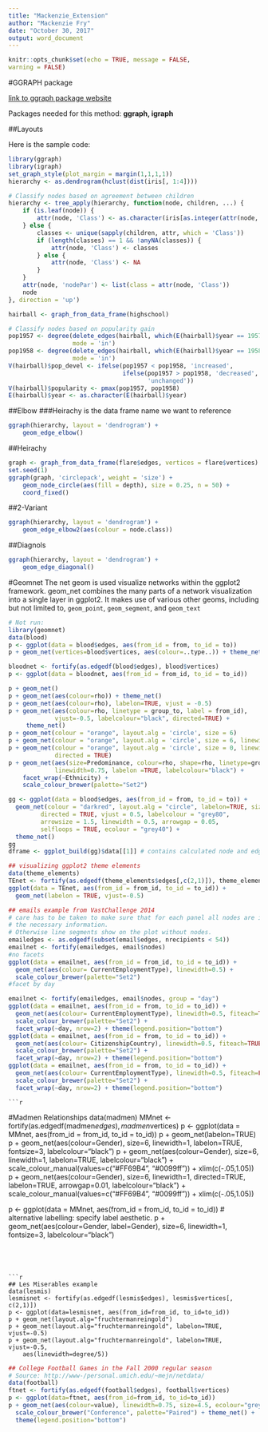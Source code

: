 ```yaml
---
title: "Mackenzie_Extension"
author: "Mackenzie Fry"
date: "October 30, 2017"
output: word_document
---
```




```r
knitr::opts_chunk$set(echo = TRUE, message = FALSE,
warning = FALSE)
```



#GGRAPH package

[link to ggraph package website](https://cran.r-project.org/web/packages/ggraph/vignettes/Edges.html) 
 

Packages needed for this method: **ggraph, igraph**

##Layouts   



Here is the sample code:  
```r
library(ggraph)
library(igraph)
set_graph_style(plot_margin = margin(1,1,1,1))
hierarchy <- as.dendrogram(hclust(dist(iris[, 1:4])))

# Classify nodes based on agreement between children
hierarchy <- tree_apply(hierarchy, function(node, children, ...) {
    if (is.leaf(node)) {
        attr(node, 'Class') <- as.character(iris[as.integer(attr(node, 'label')),5])
    } else {
        classes <- unique(sapply(children, attr, which = 'Class'))
        if (length(classes) == 1 && !anyNA(classes)) {
            attr(node, 'Class') <- classes
        } else {
            attr(node, 'Class') <- NA
        }
    }
    attr(node, 'nodePar') <- list(class = attr(node, 'Class'))
    node
}, direction = 'up')

hairball <- graph_from_data_frame(highschool)

# Classify nodes based on popularity gain
pop1957 <- degree(delete_edges(hairball, which(E(hairball)$year == 1957)), 
                  mode = 'in')
pop1958 <- degree(delete_edges(hairball, which(E(hairball)$year == 1958)), 
                  mode = 'in')
V(hairball)$pop_devel <- ifelse(pop1957 < pop1958, 'increased',
                                ifelse(pop1957 > pop1958, 'decreased', 
                                       'unchanged'))
V(hairball)$popularity <- pmax(pop1957, pop1958)
E(hairball)$year <- as.character(E(hairball)$year)
```
    
##Elbow
###Heirachy is the data frame name we want to reference   
```r
ggraph(hierarchy, layout = 'dendrogram') + 
    geom_edge_elbow()
```

##Heirachy
```r
graph <- graph_from_data_frame(flare$edges, vertices = flare$vertices)
set.seed(1)
ggraph(graph, 'circlepack', weight = 'size') + 
    geom_node_circle(aes(fill = depth), size = 0.25, n = 50) + 
    coord_fixed()
```


##2-Variant
```r
ggraph(hierarchy, layout = 'dendrogram') + 
    geom_edge_elbow2(aes(colour = node.class))
```

##Diagnols
```r
ggraph(hierarchy, layout = 'dendrogram') + 
    geom_edge_diagonal()
```
##########################################   
   
#Geomnet
The net geom is used visualize networks within the ggplot2 framework. geom_net combines the many parts of a network visualization into a single layer in ggplot2. It makes use of various other geoms, including but not limited to, `geom_point`, `geom_segment`, and `geom_text`

```r
# Not run: 
library(geomnet)
data(blood)
p <- ggplot(data = blood$edges, aes(from_id = from, to_id = to))
p + geom_net(vertices=blood$vertices, aes(colour=..type..)) + theme_net()

bloodnet <- fortify(as.edgedf(blood$edges), blood$vertices)
p <- ggplot(data = bloodnet, aes(from_id = from_id, to_id = to_id))

p + geom_net()
p + geom_net(aes(colour=rho)) + theme_net()
p + geom_net(aes(colour=rho), labelon=TRUE, vjust = -0.5)
p + geom_net(aes(colour=rho, linetype = group_to, label = from_id),  
             vjust=-0.5, labelcolour="black", directed=TRUE) + 
     theme_net()
p + geom_net(colour = "orange", layout.alg = 'circle', size = 6)
p + geom_net(colour = "orange", layout.alg = 'circle', size = 6, linewidth=.75)
p + geom_net(colour = "orange", layout.alg = 'circle', size = 0, linewidth=.75,
             directed = TRUE)
p + geom_net(aes(size=Predominance, colour=rho, shape=rho, linetype=group_to),
             linewidth=0.75, labelon =TRUE, labelcolour="black") +
    facet_wrap(~Ethnicity) +
    scale_colour_brewer(palette="Set2")

gg <- ggplot(data = blood$edges, aes(from_id = from, to_id = to)) +
  geom_net(colour = "darkred", layout.alg = "circle", labelon=TRUE, size = 15,
         directed = TRUE, vjust = 0.5, labelcolour = "grey80",
         arrowsize = 1.5, linewidth = 0.5, arrowgap = 0.05,
         selfloops = TRUE, ecolour = "grey40") +
  theme_net()
gg
dframe <- ggplot_build(gg)$data[[1]] # contains calculated node and edge values

```
```r
## visualizing ggplot2 theme elements
data(theme_elements)
TEnet <- fortify(as.edgedf(theme_elements$edges[,c(2,1)]), theme_elements$vertices)
ggplot(data = TEnet, aes(from_id = from_id, to_id = to_id)) +
  geom_net(labelon = TRUE, vjust=-0.5)
```


```r
## emails example from VastChallenge 2014
# care has to be taken to make sure that for each panel all nodes are included with
# the necessary information.
# Otherwise line segments show on the plot without nodes.
emailedges <- as.edgedf(subset(email$edges, nrecipients < 54))
emailnet <- fortify(emailedges, email$nodes)
#no facets
ggplot(data = emailnet, aes(from_id = from_id, to_id = to_id)) +
  geom_net(aes(colour= CurrentEmploymentType), linewidth=0.5) +
  scale_colour_brewer(palette="Set2")
#facet by day

emailnet <- fortify(emailedges, email$nodes, group = "day")
ggplot(data = emailnet, aes(from_id = from, to_id = to_id)) +
  geom_net(aes(colour= CurrentEmploymentType), linewidth=0.5, fiteach=TRUE) +
  scale_colour_brewer(palette="Set2") +
  facet_wrap(~day, nrow=2) + theme(legend.position="bottom")
ggplot(data = emailnet, aes(from_id = from, to_id = to_id)) +
  geom_net(aes(colour= CitizenshipCountry), linewidth=0.5, fiteach=TRUE) +
  scale_colour_brewer(palette="Set2") +
  facet_wrap(~day, nrow=2) + theme(legend.position="bottom")
ggplot(data = emailnet, aes(from_id = from, to_id = to_id)) +
  geom_net(aes(colour= CurrentEmploymentType), linewidth=0.5, fiteach=FALSE) +
  scale_colour_brewer(palette="Set2") +
  facet_wrap(~day, nrow=2) + theme(legend.position="bottom")

```
    
    
    
    ```r
#Madmen Relationships
data(madmen)
MMnet <- fortify(as.edgedf(madmen$edges), madmen$vertices)
p <- ggplot(data = MMnet, aes(from_id = from_id, to_id = to_id))
p + geom_net(labelon=TRUE)
p + geom_net(aes(colour=Gender), size=6, linewidth=1, labelon=TRUE, fontsize=3, labelcolour="black")
p + geom_net(aes(colour=Gender), size=6, linewidth=1, labelon=TRUE, labelcolour="black") +
    scale_colour_manual(values=c("#FF69B4", "#0099ff")) + xlim(c(-.05,1.05))
p + geom_net(aes(colour=Gender), size=6, linewidth=1, directed=TRUE, labelon=TRUE,
             arrowgap=0.01, labelcolour="black") +
    scale_colour_manual(values=c("#FF69B4", "#0099ff")) + xlim(c(-.05,1.05))

p <- ggplot(data = MMnet, aes(from_id = from_id, to_id = to_id))
# alternative labelling: specify label aesthetic.
p + geom_net(aes(colour=Gender, label=Gender), size=6, linewidth=1, fontsize=3,
             labelcolour="black")
```
   
   
   
   
```r

## Les Miserables example
data(lesmis)
lesmisnet <- fortify(as.edgedf(lesmis$edges), lesmis$vertices[, c(2,1)])
p <- ggplot(data=lesmisnet, aes(from_id=from_id, to_id=to_id))
p + geom_net(layout.alg="fruchtermanreingold")
p + geom_net(layout.alg="fruchtermanreingold", labelon=TRUE, vjust=-0.5)
p + geom_net(layout.alg="fruchtermanreingold", labelon=TRUE, vjust=-0.5,
    aes(linewidth=degree/5))

```
   
   
```r

## College Football Games in the Fall 2000 regular season
# Source: http://www-/personal.umich.edu/~mejn/netdata/
data(football)
ftnet <- fortify(as.edgedf(football$edges), football$vertices)
p <- ggplot(data=ftnet, aes(from_id=from_id, to_id=to_id))
p + geom_net(aes(colour=value), linewidth=0.75, size=4.5, ecolour="grey80") +
  scale_colour_brewer("Conference", palette="Paired") + theme_net() +
  theme(legend.position="bottom")
  
```
